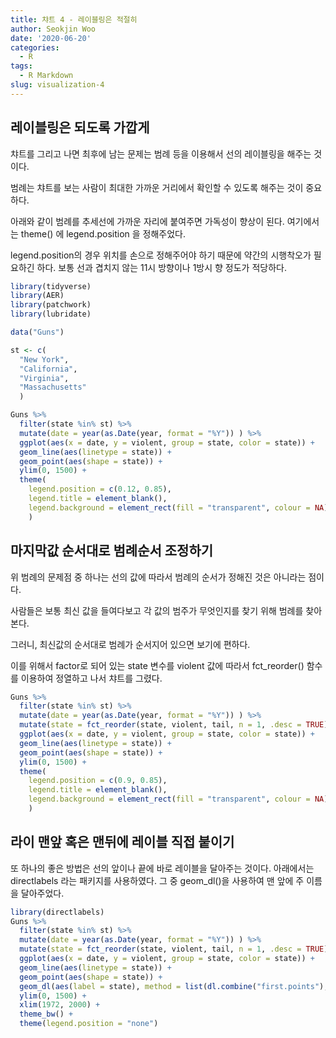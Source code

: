```yaml
---
title: 챠트 4 - 레이블링은 적절히
author: Seokjin Woo
date: '2020-06-20'
categories:
  - R
tags:
  - R Markdown
slug: visualization-4
---
```


## 레이블링은 되도록 가깝게

챠트를 그리고 나면 최후에 남는 문제는 범례 등을 이용해서 선의 레이블링을 해주는 것이다.

범례는 챠트를 보는 사람이 최대한 가까운 거리에서 확인할 수 있도록 해주는 것이 중요하다.

아래와 같이 범례를 추세선에 가까운 자리에 붙여주면 가독성이 향상이 된다. 여기에서는 theme() 에 legend.position 을 정해주었다. 


legend.position의 경우 위치를 손으로 정해주어야 하기 때문에 약간의 시행착오가 필요하긴 하다. 보통 선과 겹치지 않는 11시 방향이나 1방시 향 정도가 적당하다.




```r
library(tidyverse)
library(AER)
library(patchwork)
library(lubridate)

data("Guns")

st <- c(
  "New York",
  "California",
  "Virginia",
  "Massachusetts"
  )

Guns %>% 
  filter(state %in% st) %>% 
  mutate(date = year(as.Date(year, format = "%Y")) ) %>%
  ggplot(aes(x = date, y = violent, group = state, color = state)) +
  geom_line(aes(linetype = state)) +
  geom_point(aes(shape = state)) +
  ylim(0, 1500) +
  theme(
    legend.position = c(0.12, 0.85),
    legend.title = element_blank(),
    legend.background = element_rect(fill = "transparent", colour = NA)
    ) 


```


## 마지막값 순서대로 범례순서 조정하기

위 범례의 문제점 중 하나는 선의 값에 따라서 범례의 순서가 정해진 것은 아니라는 점이다. 

사람들은 보통 최신 값을 들여다보고 각 값의 범주가 무엇인지를 찾기 위해 범례를 찾아본다.

그러니, 최신값의 순서대로 범례가 순서지어 있으면 보기에 편하다. 

이를 위해서 factor로 되어 있는 state 변수를 violent 값에 따라서 fct_reorder() 함수를 이용하여 정열하고 나서 챠트를 그렸다.



```r

Guns %>% 
  filter(state %in% st) %>% 
  mutate(date = year(as.Date(year, format = "%Y")) ) %>%
  mutate(state = fct_reorder(state, violent, tail, n = 1, .desc = TRUE))%>%
  ggplot(aes(x = date, y = violent, group = state, color = state)) +
  geom_line(aes(linetype = state)) +
  geom_point(aes(shape = state)) +
  ylim(0, 1500) +
  theme(
    legend.position = c(0.9, 0.85),
    legend.title = element_blank(),
    legend.background = element_rect(fill = "transparent", colour = NA)
    ) 


```

## 라이 맨앞 혹은 맨뒤에 레이블 직접 붙이기

또 하나의 좋은 방법은 선의 앞이나 끝에 바로 레이블을 달아주는 것이다. 아래에서는 directlabels 라는 패키지를 사용하였다. 그 중 geom_dl()을 사용하여 맨 앞에 주 이름을 달아주었다.


```r
library(directlabels)
Guns %>% 
  filter(state %in% st) %>% 
  mutate(date = year(as.Date(year, format = "%Y")) ) %>%
  mutate(state = fct_reorder(state, violent, tail, n = 1, .desc = TRUE))%>%
  ggplot(aes(x = date, y = violent, group = state, color = state)) +
  geom_line(aes(linetype = state)) +
  geom_point(aes(shape = state)) +
  geom_dl(aes(label = state), method = list(dl.combine("first.points"), hjust = 1.2), size = 1.0) +
  ylim(0, 1500) +
  xlim(1972, 2000) +
  theme_bw() + 
  theme(legend.position = "none")
```



